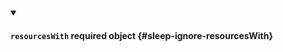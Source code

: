 
<details className="config-field" data-expandable="false" open>
<summary>

#### `resourcesWith` <span className="config-field-required" data-required="false">required</span> <span className="config-field-type">object</span> <span className="config-field-default"></span> <span className="config-field-enum"></span> {#sleep-ignore-resourcesWith}



</summary>



</details>
